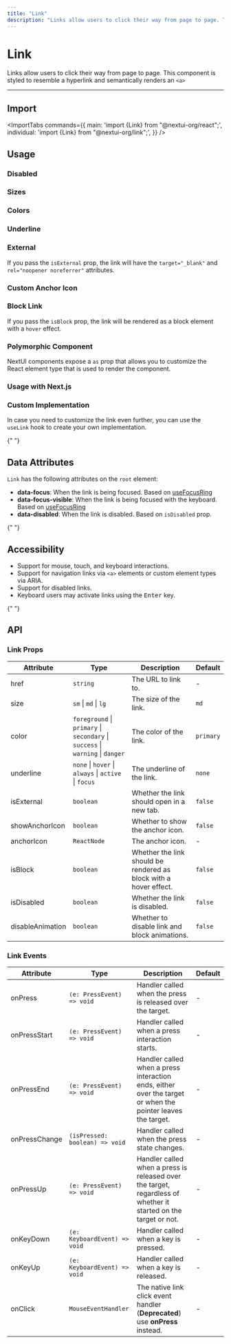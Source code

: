 ```yaml
---
title: "Link"
description: "Links allow users to click their way from page to page. This component is styled to resemble a hyperlink and semantically renders an <a>"
---
```



# Link

Links allow users to click their way from page to page. This component is styled to resemble a hyperlink and semantically renders an `<a>`

<ComponentLinks component="link" reactAriaHook="useLink" />

---

## Import

<ImportTabs
  commands={{
    main: 'import {Link} from "@nextui-org/react";',
    individual: 'import {Link} from "@nextui-org/link";',
  }}
/>

## Usage

<CodeDemo title="Usage" files={linkContent.usage} />

### Disabled

<CodeDemo title="Disabled" files={linkContent.disabled} />

### Sizes

<CodeDemo title="Sizes" files={linkContent.sizes} />

### Colors

<CodeDemo title="Colors" files={linkContent.colors} />

### Underline

<CodeDemo title="Underline" files={linkContent.underline} />

### External

If you pass the `isExternal` prop, the link will have the `target="_blank"` and `rel="noopener noreferrer"` attributes.

<CodeDemo title="External" files={linkContent.external} />

### Custom Anchor Icon

<CodeDemo title="Custom Anchor Icon" files={linkContent.customAnchorIcon} />

### Block Link

If you pass the `isBlock` prop, the link will be rendered as a block element with a `hover` effect.

<CodeDemo title="Block Link" files={linkContent.block} />

### Polymorphic Component

NextUI components expose a `as` prop that allows you to customize the React element type that is used to render the component.

<CodeDemo title="Polymorphic Component" files={linkContent.polymorphic} />

### Usage with Next.js

<CodeDemo
  showPreview={false}
  defaultExpanded={true}
  title="Usage with Next.js "
  files={linkContent.nextjs}
/>

### Custom Implementation

In case you need to customize the link even further, you can use the `useLink` hook to create your own implementation.

<CodeDemo showPreview={false} title="Custom implementation" files={linkContent.customImpl} />

<Spacer y={4} />{" "}

## Data Attributes

`Link` has the following attributes on the `root` element:

- **data-focus**:
  When the link is being focused. Based on [useFocusRing](https://react-spectrum.adobe.com/react-aria/useFocusRing.html)
- **data-focus-visible**:
  When the link is being focused with the keyboard. Based on [useFocusRing](https://react-spectrum.adobe.com/react-aria/useFocusRing.html)
- **data-disabled**:
  When the link is disabled. Based on `isDisabled` prop.

<Spacer y={4} />{" "}

## Accessibility

- Support for mouse, touch, and keyboard interactions.
- Support for navigation links via `<a>` elements or custom element types via ARIA.
- Support for disabled links.
- Keyboard users may activate links using the <kbd>Enter</kbd> key.

<Spacer y={4} />{" "}

## API

### Link Props

| Attribute        | Type                                                                           | Description                                                       | Default   |
| ---------------- | ------------------------------------------------------------------------------ | ----------------------------------------------------------------- | --------- |
| href             | `string`                                                                       | The URL to link to.                                               | -         |
| size             | `sm` \| `md` \| `lg`                                                           | The size of the link.                                             | `md`      |
| color            | `foreground` \| `primary` \| `secondary` \| `success` \| `warning` \| `danger` | The color of the link.                                            | `primary` |
| underline        | `none` \| `hover` \| `always` \| `active` \| `focus`                           | The underline of the link.                                        | `none`    |
| isExternal       | `boolean`                                                                      | Whether the link should open in a new tab.                        | `false`   |
| showAnchorIcon   | `boolean`                                                                      | Whether to show the anchor icon.                                  | `false`   |
| anchorIcon       | `ReactNode`                                                                    | The anchor icon.                                                  | -         |
| isBlock          | `boolean`                                                                      | Whether the link should be rendered as block with a hover effect. | `false`   |
| isDisabled       | `boolean`                                                                      | Whether the link is disabled.                                     | `false`   |
| disableAnimation | `boolean`                                                                      | Whether to disable link and block animations.                     | `false`   |

### Link Events

| Attribute     | Type                           | Description                                                                                                     | Default |
| ------------- | ------------------------------ | --------------------------------------------------------------------------------------------------------------- | ------- |
| onPress       | `(e: PressEvent) => void`      | Handler called when the press is released over the target.                                                      | -       |
| onPressStart  | `(e: PressEvent) => void`      | Handler called when a press interaction starts.                                                                 | -       |
| onPressEnd    | `(e: PressEvent) => void`      | Handler called when a press interaction ends, either over the target or when the pointer leaves the target.     | -       |
| onPressChange | `(isPressed: boolean) => void` | Handler called when the press state changes.                                                                    | -       |
| onPressUp     | `(e: PressEvent) => void`      | Handler called when a press is released over the target, regardless of whether it started on the target or not. | -       |
| onKeyDown     | `(e: KeyboardEvent) => void`   | Handler called when a key is pressed.                                                                           | -       |
| onKeyUp       | `(e: KeyboardEvent) => void`   | Handler called when a key is released.                                                                          | -       |
| onClick       | `MouseEventHandler`            | The native link click event handler (**Deprecated**) use **onPress** instead.                                   | -       |
